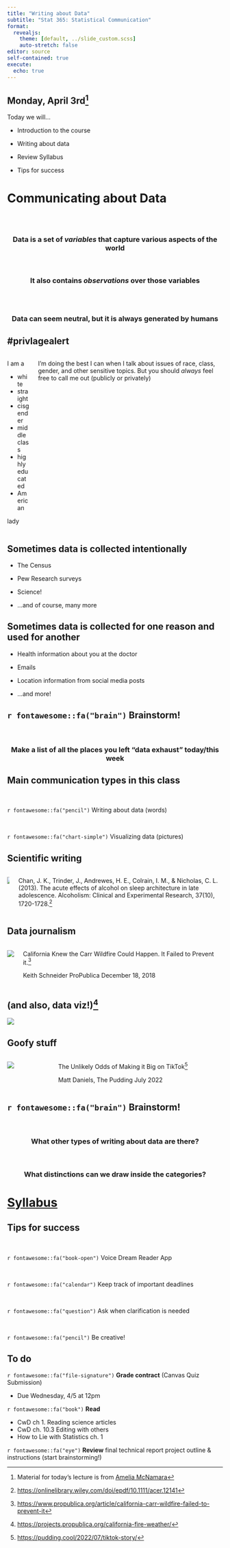 ```yaml
---
title: "Writing about Data"
subtitle: "Stat 365: Statistical Communication"
format: 
  revealjs:
    theme: [default, ../slide_custom.scss]
    auto-stretch: false
editor: source
self-contained: true
execute:
  echo: true
---
```


## Monday, April 3rd^[Material for today's lecture is from [Amelia McNamara](https://www.amelia.mn/STAT336/)]

Today we will...

+ Introduction to the course

+ Writing about data

+ Review Syllabus

+ Tips for success

# Communicating about Data

##
 
 <br>
 
### Data is a set of *variables* that capture various aspects of the world {style="text-align: center;"}

<br>

### It also contains *observations* over those variables {style="text-align: center;"}

## 

 <br>

### Data can seem neutral, but it is always generated by humans {style="text-align: center;"}

## \#privlagealert

:::: columns
::: column
I am a

+ white
+ straight
+ cisgender
+ middle class
+ highly educated
+ American

lady
:::
::: column
I’m doing the best I can when I talk about issues of race, class, gender, and other sensitive topics. But you should *always* feel free to call me out (publicly or privately)
:::
::::

## Sometimes data is collected intentionally

+ The Census

+ Pew Research surveys

+ Science!

+ ...and of course, many more

## Sometimes data is collected for one reason and used for another

+ Health information about you at the doctor

+ Emails

+ Location information from social media posts

+ ...and more!

## `r fontawesome::fa("brain")` Brainstorm!

<br>

### Make a list of all the places you left “data exhaust” today/this week {style="text-align: center;"}

## Main communication types in this class

<br>

`r fontawesome::fa("pencil")` Writing about data (words)

<br>

`r fontawesome::fa("chart-simple")` Visualizing data (pictures) 

## Scientific writing

:::: columns
::: column
![](images/science-article.JPG)
:::
::: column
Chan, J. K., Trinder, J., Andrewes, H. E., Colrain, I. M., & Nicholas, C. L. (2013). The acute effects of alcohol on sleep architecture in late adolescence. Alcoholism: Clinical and Experimental Research, 37(10), 1720-1728.^[<https://onlinelibrary.wiley.com/doi/epdf/10.1111/acer.12141>]
:::
::::

## Data journalism

:::: columns
::: column
![](images/journal-article.JPG)
:::
::: column
California Knew the Carr Wildfire Could Happen. It Failed to Prevent it.^[<https://www.propublica.org/article/california-carr-wildfire-failed-to-prevent-it>]

Keith Schneider ProPublica December 18, 2018
:::
::::

## (and also, data viz!)^[<https://projects.propublica.org/california-fire-weather/>]

![](images/data-viz.JPG)

## Goofy stuff

:::: columns
::: column
![](images/goofy-stuff.JPG)
:::
::: column
The Unlikely Odds of Making it Big on TikTok^[<https://pudding.cool/2022/07/tiktok-story/>]

Matt Daniels, The Pudding July 2022
:::
::::

## `r fontawesome::fa("brain")` Brainstorm!

<br>

### What other types of writing about data are there? {style="text-align: center;"}

<br>

### What distinctions can we draw inside the categories? {style="text-align: center;"}

# [Syllabus](https://earobinson95.github.io/stat365-calpoly/00-course-info/stat365-syllabus-S2023.html)

## Tips for success

<br>

`r fontawesome::fa("book-open")` Voice Dream Reader App

<br>

`r fontawesome::fa("calendar")` Keep track of important deadlines

<br>

`r fontawesome::fa("question")` Ask when clarification is needed

<br>

`r fontawesome::fa("pencil")` Be creative!

## To do

`r fontawesome::fa("file-signature")` **Grade contract** (Canvas Quiz Submission)

  + Due Wednesday, 4/5 at 12pm
  
`r fontawesome::fa("book")` **Read**

  + CwD ch 1. Reading science articles
  + CwD ch. 10.3 Editing with others
  + How to Lie with Statistics ch. 1
  
`r fontawesome::fa("eye")` **Review** final technical report project outline & instructions (start brainstorming!)

